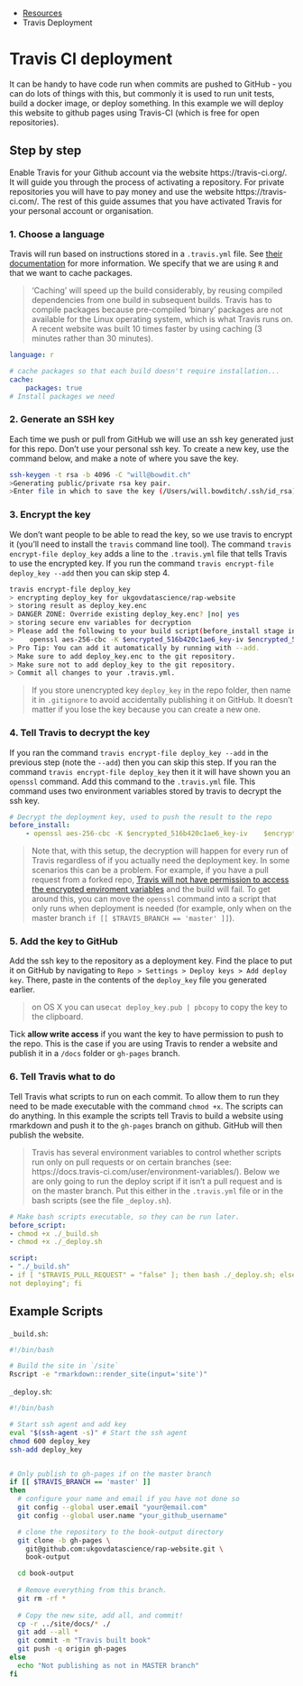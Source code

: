 ::: {.breadcrumbs}
* [Resources](resources.html)
* Travis Deployment 
:::

# Travis CI deployment

It can be handy to have code run when commits are pushed to GitHub - you can do lots of things with this, but commonly it is used to run unit tests, build a docker image, or deploy something. In this example we will deploy this website to github pages using Travis-CI (which is free for open repositories).

## Step by step

Enable Travis for your Github account via the website https://travis-ci.org/. It will guide you through the process of activating a repository. For private repositories you will have to pay money and use the website https://travis-ci.com/.  The rest of this guide assumes that you have activated Travis for your personal account or organisation.

### 1. Choose a language

Travis will run based on instructions stored in a `.travis.yml` file. See [their documentation](https://docs.travis-ci.com/user/languages/r/) for more information. We specify that we are using `R` and that we want to cache packages.

> 'Caching' will speed up the build considerably, by reusing compiled dependencies from one build in subsequent builds.  Travis has to compile packages because pre-compiled 'binary' packages are not available for the Linux operating system, which is what Travis runs on.  A recent website was built 10 times faster by using caching (3 minutes rather than 30 minutes).

```yml
language: r

# cache packages so that each build doesn't require installation...
cache:
    packages: true
# Install packages we need
```

### 2. Generate an SSH key

Each time we push or pull from GitHub we will use an ssh key generated just for this repo. Don't use your personal ssh key. To create a new key, use the command below, and make a note of where you save the key. 

```sh
ssh-keygen -t rsa -b 4096 -C "will@bowdit.ch"
>Generating public/private rsa key pair.
>Enter file in which to save the key (/Users/will.bowditch/.ssh/id_rsa): />Users/will.bowditch/projects/rap-website/deploy_key
```

### 3. Encrypt the key

We don't want people to be able to read the key, so we use travis to encrypt it (you'll need to install the `travis` command line tool).  The command `travis encrypt-file deploy_key` adds a line to the `.travis.yml` file that tells Travis to use the encrypted key.  If you run the command `travis encrypt-file deploy_key --add` then you can skip step 4.

```sh
travis encrypt-file deploy_key
> encrypting deploy_key for ukgovdatascience/rap-website
> storing result as deploy_key.enc
> DANGER ZONE: Override existing deploy_key.enc? |no| yes
> storing secure env variables for decryption
> Please add the following to your build script(before_install stage in your >.travis.yml, for instance):
>    openssl aes-256-cbc -K $encrypted_516b420c1ae6_key-iv $encrypted_516b420c1ae6_iv -in deploy_key.enc-out deploy_key -d
> Pro Tip: You can add it automatically by running with --add.
> Make sure to add deploy_key.enc to the git repository.
> Make sure not to add deploy_key to the git repository.
> Commit all changes to your .travis.yml.
```

> If you store unencrypted key `deploy_key` in the repo folder, then name it in `.gitignore` to avoid accidentally publishing it on GitHub.  It doesn't matter if you lose the key because you can create a new one.

### 4. Tell Travis to decrypt the key

If you ran the command `travis encrypt-file deploy_key --add` in the previous step (note the `--add`) then you can skip this step.  If you ran the command `travis encrypt-file deploy_key` then it it will have shown you an `openssl` command.  Add this command to the `.travis.yml` file. This command uses two environment variables stored by travis to decrypt the ssh key.

```yml
# Decrypt the deployment key, used to push the result to the repo
before_install:
    - openssl aes-256-cbc -K $encrypted_516b420c1ae6_key-iv    $encrypted_516b420c1ae6_iv -in deploy_key.enc-out deploy_key -d
```

> Note that, with this setup, the decryption will happen for every run of Travis regardless of if you actually need the deployment key. In some scenarios this can be a problem. For example, if you have a pull request from a forked repo, [Travis will not have permission to access the encrypted enviroment variables](https://docs.travis-ci.com/user/pull-requests/#pull-requests-and-security-restrictions) and the build will fail. To get around this, you can move the `openssl` command into a script that only runs when deployment is needed (for example, only when on the master branch `if [[ $TRAVIS_BRANCH == 'master' ]]`).

### 5. Add the key to GitHub

Add the ssh key to the repository as a deployment key. Find the place to put it on GitHub by navigating to `Repo > Settings > Deploy keys > Add deploy key`. There, paste in the contents of the `deploy_key` file you generated earlier.

> on OS X you can use`cat deploy_key.pub | pbcopy` to copy the key to the clipboard.

Tick **allow write access** if you want the key to have permission to push to the repo.  This is the case if you are using Travis to render a website and publish it in a `/docs` folder or `gh-pages` branch.
 
### 6. Tell Travis what to do

Tell Travis what scripts to run on each commit. To allow them to run they need to be made executable with the command `chmod +x`. The scripts can do anything.  In this example the scripts tell Travis to build a website using rmarkdown and push it to the `gh-pages` branch on github.  GitHub will then publish the website.

> Travis has several environment variables to control whether scripts run only on pull requests or on certain branches (see: https://docs.travis-ci.com/user/environment-variables/). Below we are only going to run the deploy script if it isn't a pull request and is on the master branch. Put this either in the `.travis.yml` file or in the bash scripts (see the file `_deploy.sh`). 

```yml
# Make bash scripts executable, so they can be run later. 
before_script:
- chmod +x ./_build.sh
- chmod +x ./_deploy.sh

script:
- "./_build.sh"
- if [ "$TRAVIS_PULL_REQUEST" = "false" ]; then bash ./_deploy.sh; else echo "PR so
not deploying"; fi
```

## Example Scripts

`_build.sh`:
```sh
#!/bin/bash

# Build the site in `/site`
Rscript -e "rmarkdown::render_site(input='site')"
```

`_deploy.sh`:
```sh
#!/bin/bash

# Start ssh agent and add key
eval "$(ssh-agent -s)" # Start the ssh agent
chmod 600 deploy_key
ssh-add deploy_key


# Only publish to gh-pages if on the master branch
if [[ $TRAVIS_BRANCH == 'master' ]]
then
  # configure your name and email if you have not done so
  git config --global user.email "your@email.com"
  git config --global user.name "your_github_username"

  # clone the repository to the book-output directory
  git clone -b gh-pages \
    git@github.com:ukgovdatascience/rap-website.git \
    book-output

  cd book-output
  
  # Remove everything from this branch.
  git rm -rf *
  
  # Copy the new site, add all, and commit!
  cp -r ../site/docs/* ./
  git add --all *
  git commit -m "Travis built book"
  git push -q origin gh-pages
else
  echo "Not publishing as not in MASTER branch"
fi
```
